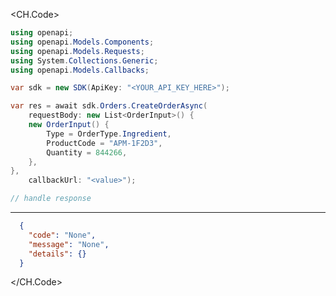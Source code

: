 
<CH.Code>
```csharp CreateOrder.cs
using openapi;
using openapi.Models.Components;
using openapi.Models.Requests;
using System.Collections.Generic;
using openapi.Models.Callbacks;

var sdk = new SDK(ApiKey: "<YOUR_API_KEY_HERE>");

var res = await sdk.Orders.CreateOrderAsync(
    requestBody: new List<OrderInput>() {
    new OrderInput() {
        Type = OrderType.Ingredient,
        ProductCode = "APM-1F2D3",
        Quantity = 844266,
    },
},
    callbackUrl: "<value>");

// handle response
```
---

```json Example Response
  {
    "code": "None",
    "message": "None",
    "details": {}
  }
```
</CH.Code>
